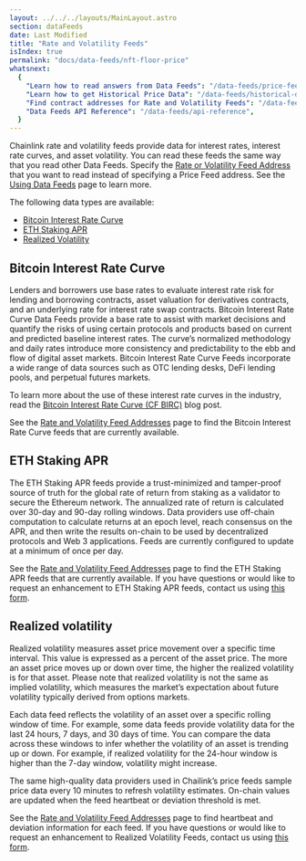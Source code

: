 ```yaml
---
layout: ../../../layouts/MainLayout.astro
section: dataFeeds
date: Last Modified
title: "Rate and Volatility Feeds"
isIndex: true
permalink: "docs/data-feeds/nft-floor-price"
whatsnext:
  {
    "Learn how to read answers from Data Feeds": "/data-feeds/price-feeds",
    "Learn how to get Historical Price Data": "/data-feeds/historical-data",
    "Find contract addresses for Rate and Volatility Feeds": "/data-feeds/rates-feeds/addresses",
    "Data Feeds API Reference": "/data-feeds/api-reference",
  }
---
```



Chainlink rate and volatility feeds provide data for interest rates, interest rate curves, and asset volatility. You can read these feeds the same way that you read other Data Feeds. Specify the [Rate or Volatility Feed Address](/data-feeds/rates-feeds/addresses) that you want to read instead of specifying a Price Feed address. See the [Using Data Feeds](/data-feeds/using-data-feeds) page to learn more.

The following data types are available:

- [Bitcoin Interest Rate Curve](#bitcoin-interest-rate-curve)
- [ETH Staking APR](#eth-staking-apr)
- [Realized Volatility](#realized-volatility)

## Bitcoin Interest Rate Curve

Lenders and borrowers use base rates to evaluate interest rate risk for lending and borrowing contracts, asset valuation for derivatives contracts, and an underlying rate for interest rate swap contracts. Bitcoin Interest Rate Curve Data Feeds provide a base rate to assist with market decisions and quantify the risks of using certain protocols and products based on current and predicted baseline interest rates. The curve’s normalized methodology and daily rates introduce more consistency and predictability to the ebb and flow of digital asset markets. Bitcoin Interest Rate Curve Feeds incorporate a wide range of data sources such as OTC lending desks, DeFi lending pools, and perpetual futures markets.

To learn more about the use of these interest rate curves in the industry, read the [Bitcoin Interest Rate Curve (CF BIRC)](https://blog.chain.link/cf-bitcoin-interest-rate-curve-cf-birc/) blog post.

See the [Rate and Volatility Feed Addresses](/data-feeds/rates-feeds/addresses) page to find the Bitcoin Interest Rate Curve feeds that are currently available.

## ETH Staking APR

The ETH Staking APR feeds provide a trust-minimized and tamper-proof source of truth for the global rate of return from staking as a validator to secure the Ethereum network. The annualized rate of return is calculated over 30-day and 90-day rolling windows. Data providers use off-chain computation to calculate returns at an epoch level, reach consensus on the APR, and then write the results on-chain to be used by decentralized protocols and Web 3 applications. Feeds are currently configured to update at a minimum of once per day.

<ClickToZoom src="/images/data-feed/eth-staking-apr-feed-V3.png" />

See the [Rate and Volatility Feed Addresses](/data-feeds/rates-feeds/addresses) page to find the ETH Staking APR feeds that are currently available. If you have questions or would like to request an enhancement to ETH Staking APR feeds, contact us using [this form](https://forms.gle/Jc1MGY5ry1ceYH1X6).

## Realized volatility

Realized volatility measures asset price movement over a specific time interval. This value is expressed as a percent of the asset price. The more an asset price moves up or down over time, the higher the realized volatility is for that asset. Please note that realized volatility is not the same as implied volatility, which measures the market’s expectation about future volatility typically derived from options markets.

Each data feed reflects the volatility of an asset over a specific rolling window of time. For example, some data feeds provide volatility data for the last 24 hours, 7 days, and 30 days of time. You can compare the data across these windows to infer whether the volatility of an asset is trending up or down. For example, if realized volatility for the 24-hour window is higher than the 7-day window, volatility might increase.

The same high-quality data providers used in Chailink’s price feeds sample price data every 10 minutes to refresh volatility estimates. On-chain values are updated when the feed heartbeat or deviation threshold is met.

<ClickToZoom src="/images/data-feed/realised-volatility-feed-V3.png" />

See the [Rate and Volatility Feed Addresses](/data-feeds/rates-feeds/addresses) page to find heartbeat and deviation information for each feed. If you have questions or would like to request an enhancement to Realized Volatility Feeds, contact us using [this form](https://forms.gle/Jc1MGY5ry1ceYH1X6).
